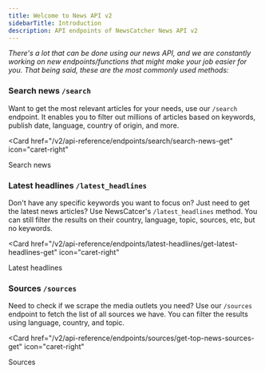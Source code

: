 ```yaml
---
title: Welcome to News API v2
sidebarTitle: Introduction
description: API endpoints of NewsCatcher News API v2
---
```


_There's a lot that can be done using our news API, and we are constantly
working on new endpoints/functions that might make your job easier for you. That
being said, these are the most commonly used methods:_

### Search news `/search`

Want to get the most relevant articles for your needs, use our `/search`
endpoint. It enables you to filter out millions of articles based on keywords,
publish date, language, country of origin, and more.

<Card
  href="/v2/api-reference/endpoints/search/search-news-get"
  icon="caret-right"
>
  Search news
</Card>

### Latest headlines `/latest_headlines`

Don't have any specific keywords you want to focus on? Just need to get the
latest news articles? Use NewsCatcer's `/latest_headlines` method. You can still
filter the results on their country, language, topic, sources, etc, but no
keywords.

<Card
  href="/v2/api-reference/endpoints/latest-headlines/get-latest-headlines-get"
  icon="caret-right"
>
  Latest headlines
</Card>
### Sources `/sources`

Need to check if we scrape the media outlets you need? Use our `/sources`
endpoint to fetch the list of all sources we have. You can filter the results
using language, country, and topic.

<Card
  href="/v2/api-reference/endpoints/sources/get-top-news-sources-get"
  icon="caret-right"
>
  Sources
</Card>
